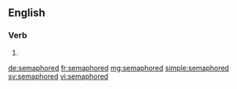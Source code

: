 ==English==

===Verb===
{{head|en|verb form}}

# {{en-past of|semaphore}}

[[de:semaphored]]
[[fr:semaphored]]
[[mg:semaphored]]
[[simple:semaphored]]
[[sv:semaphored]]
[[vi:semaphored]]